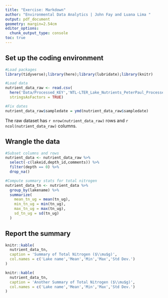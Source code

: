 ```yaml
---
title: "Exercise: Markdown"
author: "Environmental Data Analytics | John Fay and Luana Lima "
output: pdf_document
geometry: margin=2.54cm
editor_options: 
  chunk_output_type: console
toc: true
---
```


\listoftables

## Set up the coding environment

```r
#Load packages
library(tidyverse);library(here);library(lubridate);library(knitr)

#Load data
nutrient_data_raw <- read.csv(
  here('Data/Processed_KEY','NTL-LTER_Lake_Nutrients_PeterPaul_Processed.csv'),
  stringsAsFactors = TRUE)

#Fix dates
nutrient_data_raw$sampledate = ymd(nutrient_data_raw$sampledate)

```

The raw dataset has `r nrow(nutrient_data_raw)` rows and `r ncol(nutrient_data_raw)` columns.

## Wrangle the data

```r
#Subset columns and rows
nutrient_data <- nutrient_data_raw %>% 
  select(-c(lakeid,depth_id,comments)) %>% 
  filter(depth == 0) %>% 
  drop_na()

#Compute summary stats for total nitrogen
nutrient_data_tn <- nutrient_data %>% 
  group_by(lakename) %>% 
  summarize(
    mean_tn_ug = mean(tn_ug),
    min_tn_ug = min(tn_ug),
    max_tn_ug = max(tn_ug),
    sd_tn_ug = sd(tn_ug)
  )

```

\newpage

## Report the summary

```r

knitr::kable(
  nutrient_data_tn,
  caption = 'Summary of Total Nitrogen ($\\mu$g)',
  col.names = c('Lake name','Mean','Min','Max','Std Dev.')
)

knitr::kable(
  nutrient_data_tn,
  caption = 'Another Summary of Total Nitrogen ($\\mu$g)',
  col.names = c('Lake name','Mean','Min','Max','Std Dev.')
)
```

